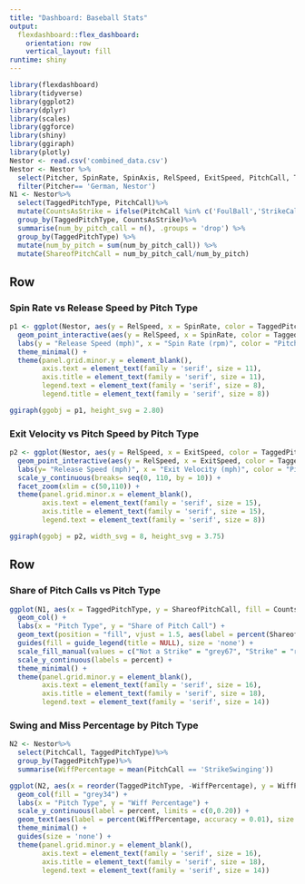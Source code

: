 ---
title: "Dashboard: Baseball Stats"
output: 
  flexdashboard::flex_dashboard:
    orientation: row
    vertical_layout: fill
runtime: shiny
---

```{r global, include=FALSE}
library(flexdashboard)
library(tidyverse)
library(ggplot2)
library(dplyr)
library(scales)
library(ggforce)
library(shiny)
library(ggiraph)
library(plotly)
Nestor <- read.csv('combined_data.csv')
Nestor <- Nestor %>%
  select(Pitcher, SpinRate, SpinAxis, RelSpeed, ExitSpeed, PitchCall, TaggedPitchType)%>%
  filter(Pitcher== 'German, Nestor')
N1 <- Nestor%>%
  select(TaggedPitchType, PitchCall)%>%
  mutate(CountsAsStrike = ifelse(PitchCall %in% c('FoulBall','StrikeCalled','StrikeSwinging'),'Strike','Not a Strike')) %>%
  group_by(TaggedPitchType, CountsAsStrike)%>%
  summarise(num_by_pitch_call = n(), .groups = 'drop') %>%
  group_by(TaggedPitchType) %>%
  mutate(num_by_pitch = sum(num_by_pitch_call)) %>%
  mutate(ShareofPitchCall = num_by_pitch_call/num_by_pitch)
```

Row {data-height=525}
-----------------------------------------------------------------------

### Spin Rate vs Release Speed by Pitch Type
```{r}
p1 <- ggplot(Nestor, aes(y = RelSpeed, x = SpinRate, color = TaggedPitchType))+ 
  geom_point_interactive(aes(y = RelSpeed, x = SpinRate, color = TaggedPitchType, tooltip = paste(TaggedPitchType, "\nRelease speed: ", RelSpeed,"mph", "\nSpin Rate: ", SpinRate, "rpm"))) +
  labs(y = "Release Speed (mph)", x = "Spin Rate (rpm)", color = "Pitch Type") +
  theme_minimal() +
  theme(panel.grid.minor.y = element_blank(),
        axis.text = element_text(family = 'serif', size = 11),
        axis.title = element_text(family = 'serif', size = 11),
        legend.text = element_text(family = 'serif', size = 8),
        legend.title = element_text(family = 'serif', size = 8)) 

ggiraph(ggobj = p1, height_svg = 2.80)
```

### Exit Velocity vs Pitch Speed by Pitch Type
```{r fig.height = 3, echo=FALSE, message=FALSE, warning=FALSE}
p2 <- ggplot(Nestor, aes(y = RelSpeed, x = ExitSpeed, color = TaggedPitchType))+
  geom_point_interactive(aes(y = RelSpeed, x = ExitSpeed, color = TaggedPitchType, tooltip = paste(TaggedPitchType,"\nRelease speed: ", RelSpeed, "mph", "\nExit Velocity: ", ExitSpeed, "mph"))) +
  labs(y= "Release Speed (mph)", x = "Exit Velocity (mph)", color = "Pitch Type") +
  scale_y_continuous(breaks= seq(0, 110, by = 10)) +
  facet_zoom(xlim = c(50,110)) +
  theme(panel.grid.minor.x = element_blank(),
        axis.text = element_text(family = 'serif', size = 15),
        axis.title = element_text(family = 'serif', size = 15), 
        legend.text = element_text(family = 'serif', size = 8)) 

ggiraph(ggobj = p2, width_svg = 8, height_svg = 3.75)
```


Row {data-height=475}
-----------------------------------------------------------------------

### Share of Pitch Calls vs Pitch Type
```{r fig.width = 10, fig.height = 4,echo=FALSE, message=FALSE, warning=FALSE, results='hide'}

ggplot(N1, aes(x = TaggedPitchType, y = ShareofPitchCall, fill = CountsAsStrike)) +
  geom_col() +
  labs(x = "Pitch Type", y = "Share of Pitch Call") +
  geom_text(position = "fill", vjust = 1.5, aes(label = percent(ShareofPitchCall, accuracy = 0.01), size = 20)) +
  guides(fill = guide_legend(title = NULL), size = 'none') +
  scale_fill_manual(values = c("Not a Strike" = "grey67", "Strike" = "red3")) +
  scale_y_continuous(labels = percent) +
  theme_minimal() +
  theme(panel.grid.minor.y = element_blank(),
        axis.text = element_text(family = 'serif', size = 16),
        axis.title = element_text(family = 'serif', size = 18),
        legend.text = element_text(family = 'serif', size = 14)) 

```

### Swing and Miss Percentage by Pitch Type

```{r fig.width = 10, fig.height= 4}
N2 <- Nestor%>%
  select(PitchCall, TaggedPitchType)%>%
  group_by(TaggedPitchType)%>%
  summarise(WiffPercentage = mean(PitchCall == 'StrikeSwinging'))

ggplot(N2, aes(x = reorder(TaggedPitchType, -WiffPercentage), y = WiffPercentage))+ 
  geom_col(fill = "grey34") +
  labs(x = "Pitch Type", y = "Wiff Percentage") +
  scale_y_continuous(label = percent, limits = c(0,0.20)) +
  geom_text(aes(label = percent(WiffPercentage, accuracy = 0.01), size = 15), vjust = -0.5) +
  theme_minimal() + 
  guides(size = 'none') +
  theme(panel.grid.minor.y = element_blank(),
        axis.text = element_text(family = 'serif', size = 16),
        axis.title = element_text(family = 'serif', size = 18),
        legend.text = element_text(family = 'serif', size = 14)) 
```
